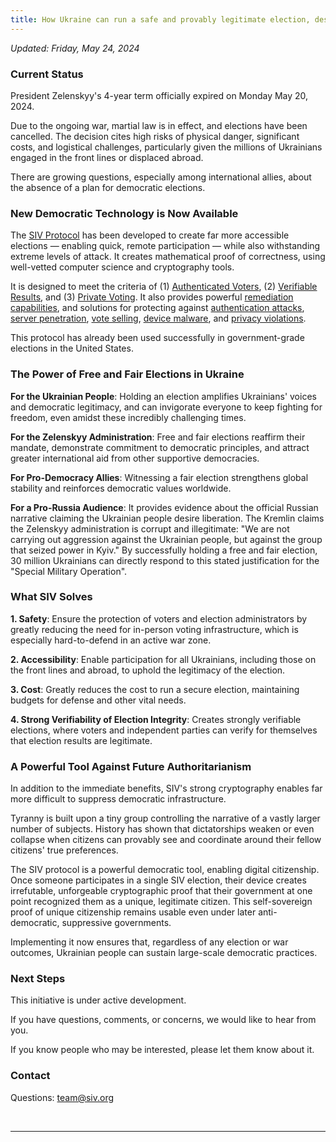 ```yaml
---
title: How Ukraine can run a safe and provably legitimate election, despite ongoing Russian invasion and occupation
---
```



_Updated: Friday, May 24, 2024_

### Current Status

President Zelenskyy's 4-year term officially expired on Monday May 20, 2024.

Due to the ongoing war, martial law is in effect, and elections have been cancelled. The decision cites high risks of physical danger, significant costs, and logistical challenges, particularly given the millions of Ukrainians engaged in the front lines or displaced abroad.

There are growing questions, especially among international allies, about the absence of a plan for democratic elections.

### New Democratic Technology is Now Available

The [SIV Protocol](https://docs.siv.org/technical-specifications) has been developed to create far more accessible elections — enabling quick, remote participation — while also withstanding extreme levels of attack. It creates mathematical proof of correctness, using well-vetted computer science and cryptography tools.

It is designed to meet the criteria of (1) [Authenticated Voters](/authentication), (2) [Verifiable Results](/verifiability), and (3) [Private Voting](/privacy). It also provides powerful [remediation capabilities](/verifiability/remediating-compromised-votes), and solutions for protecting against [authentication attacks](/mitigating-attacks/authentication), [server penetration](/mitigating-attacks/server-penetration), [vote selling](/research-in-progress/vote-sellers-dilemma), [device malware](/mitigating-attacks/malware), and [privacy violations](/mitigating-attacks/privacy).

This protocol has already been used successfully in government-grade elections in the United States.

### The Power of Free and Fair Elections in Ukraine

**For the Ukrainian People**: Holding an election amplifies Ukrainians' voices and democratic legitimacy, and can invigorate everyone to keep fighting for freedom, even amidst these incredibly challenging times.

**For the Zelenskyy Administration**: Free and fair elections reaffirm their mandate, demonstrate commitment to democratic principles, and attract greater international aid from other supportive democracies.

**For Pro-Democracy Allies**: Witnessing a fair election strengthens global stability and reinforces democratic values worldwide.

**For a Pro-Russia Audience**: It provides evidence about the official Russian narrative claiming the Ukrainian people desire liberation. The Kremlin claims the Zelenskyy administration is corrupt and illegitimate: "We are not carrying out aggression against the Ukrainian people, but against the group that seized power in Kyiv." By successfully holding a free and fair election, 30 million Ukrainians can directly respond to this stated justification for the "Special Military Operation".

### What SIV Solves

**1. Safety**: Ensure the protection of voters and election administrators by greatly reducing the need for in-person voting infrastructure, which is especially hard-to-defend in an active war zone.

**2. Accessibility**: Enable participation for all Ukrainians, including those on the front lines and abroad, to uphold the legitimacy of the election.

**3. Cost**: Greatly reduces the cost to run a secure election, maintaining budgets for defense and other vital needs.

**4. Strong Verifiability of Election Integrity**: Creates strongly verifiable elections, where voters and independent parties can verify for themselves that election results are legitimate.

### A Powerful Tool Against Future Authoritarianism

In addition to the immediate benefits, SIV's strong cryptography enables far more difficult to suppress democratic infrastructure.

Tyranny is built upon a tiny group controlling the narrative of a vastly larger number of subjects. History has shown that dictatorships weaken or even collapse when citizens can provably see and coordinate around their fellow citizens' true preferences.

The SIV protocol is a powerful democratic tool, enabling digital citizenship. Once someone participates in a single SIV election, their device creates irrefutable, unforgeable cryptographic proof that their government at one point recognized them as a unique, legitimate citizen. This self-sovereign proof of unique citizenship remains usable even under later anti-democratic, suppressive governments.

Implementing it now ensures that, regardless of any election or war outcomes, Ukrainian people can sustain large-scale democratic practices.

### Next Steps

This initiative is under active development.

If you have questions, comments, or concerns, we would like to hear from you.

If you know people who may be interested, please let them know about it.

### Contact

Questions: [team@siv.org](mailto:team@siv.org)

<br />

<UkraineSignup />

---
